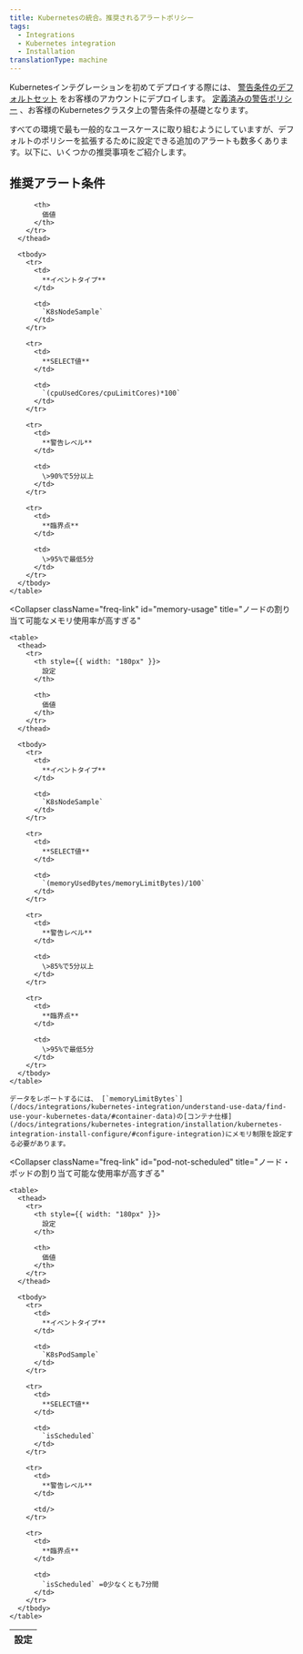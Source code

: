 ```yaml
---
title: Kubernetesの統合。推奨されるアラートポリシー
tags:
  - Integrations
  - Kubernetes integration
  - Installation
translationType: machine
---
```


Kubernetesインテグレーションを初めてデプロイする際には、 [警告条件のデフォルトセット](/docs/alerts/new-relic-alerts/defining-conditions/define-alert-conditions) をお客様のアカウントにデプロイします。 [定義済みの警告ポリシー](/docs/integrations/kubernetes-integration/kubernetes-events/kubernetes-integration-predefined-alert-policy) 、お客様のKubernetesクラスタ上の警告条件の基礎となります。

すべての環境で最も一般的なユースケースに取り組むようにしていますが、デフォルトのポリシーを拡張するために設定できる追加のアラートも数多くあります。以下に、いくつかの推奨事項をご紹介します。

## 推奨アラート条件

<CollapserGroup>
  <Collapser
    className="freq-link"
    id="cpu-usage"
    title="ノードの割り当て可能なCPU使用率が高すぎる"
  >
    <table>
      <thead>
        <tr>
          <th style={{ width: "180px" }}>
            設定
          </th>

          <th>
            価値
          </th>
        </tr>
      </thead>

      <tbody>
        <tr>
          <td>
            **イベントタイプ**
          </td>

          <td>
            `K8sNodeSample`
          </td>
        </tr>

        <tr>
          <td>
            **SELECT値**
          </td>

          <td>
            `(cpuUsedCores/cpuLimitCores)*100`
          </td>
        </tr>

        <tr>
          <td>
            **警告レベル**
          </td>

          <td>
            \>90%で5分以上
          </td>
        </tr>

        <tr>
          <td>
            **臨界点**
          </td>

          <td>
            \>95%で最低5分
          </td>
        </tr>
      </tbody>
    </table>
  </Collapser>

  <Collapser
    className="freq-link"
    id="memory-usage"
    title="ノードの割り当て可能なメモリ使用率が高すぎる"
  >
    <table>
      <thead>
        <tr>
          <th style={{ width: "180px" }}>
            設定
          </th>

          <th>
            価値
          </th>
        </tr>
      </thead>

      <tbody>
        <tr>
          <td>
            **イベントタイプ**
          </td>

          <td>
            `K8sNodeSample`
          </td>
        </tr>

        <tr>
          <td>
            **SELECT値**
          </td>

          <td>
            `(memoryUsedBytes/memoryLimitBytes)/100`
          </td>
        </tr>

        <tr>
          <td>
            **警告レベル**
          </td>

          <td>
            \>85%で5分以上
          </td>
        </tr>

        <tr>
          <td>
            **臨界点**
          </td>

          <td>
            \>95%で最低5分
          </td>
        </tr>
      </tbody>
    </table>

    データをレポートするには、 [`memoryLimitBytes`](/docs/integrations/kubernetes-integration/understand-use-data/find-use-your-kubernetes-data/#container-data)の[コンテナ仕様](/docs/integrations/kubernetes-integration/installation/kubernetes-integration-install-configure/#configure-integration)にメモリ制限を設定する必要があります。
  </Collapser>

  <Collapser
    className="freq-link"
    id="pod-not-scheduled"
    title="ノード・ポッドの割り当て可能な使用率が高すぎる"
  >
    <table>
      <thead>
        <tr>
          <th style={{ width: "180px" }}>
            設定
          </th>

          <th>
            価値
          </th>
        </tr>
      </thead>

      <tbody>
        <tr>
          <td>
            **イベントタイプ**
          </td>

          <td>
            `K8sPodSample`
          </td>
        </tr>

        <tr>
          <td>
            **SELECT値**
          </td>

          <td>
            `isScheduled`
          </td>
        </tr>

        <tr>
          <td>
            **警告レベル**
          </td>

          <td/>
        </tr>

        <tr>
          <td>
            **臨界点**
          </td>

          <td>
            `isScheduled` =0少なくとも7分間
          </td>
        </tr>
      </tbody>
    </table>
  </Collapser>
</CollapserGroup>